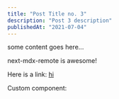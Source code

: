 ```yaml
---
title: "Post Title no. 3"
description: "Post 3 description"
publishedAt: "2021-07-04"
---
```


some content goes here...

next-mdx-remote is awesome!

Here is a link: [hi](https://google.com)

Custom component: <DarkModeSwitch />
